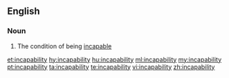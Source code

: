 ==English==

===Noun===
{{en-noun|-}}

# The condition of being [[incapable]]

[[et:incapability]]
[[hy:incapability]]
[[hu:incapability]]
[[ml:incapability]]
[[my:incapability]]
[[pt:incapability]]
[[ta:incapability]]
[[te:incapability]]
[[vi:incapability]]
[[zh:incapability]]
